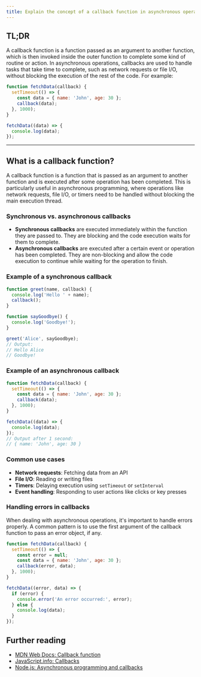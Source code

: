 ```yaml
---
title: Explain the concept of a callback function in asynchronous operations
---
```


## TL;DR

A callback function is a function passed as an argument to another function, which is then invoked inside the outer function to complete some kind of routine or action. In asynchronous operations, callbacks are used to handle tasks that take time to complete, such as network requests or file I/O, without blocking the execution of the rest of the code. For example:

```js
function fetchData(callback) {
  setTimeout(() => {
    const data = { name: 'John', age: 30 };
    callback(data);
  }, 1000);
}

fetchData((data) => {
  console.log(data);
});
```

---

## What is a callback function?

A callback function is a function that is passed as an argument to another function and is executed after some operation has been completed. This is particularly useful in asynchronous programming, where operations like network requests, file I/O, or timers need to be handled without blocking the main execution thread.

### Synchronous vs. asynchronous callbacks

- **Synchronous callbacks** are executed immediately within the function they are passed to. They are blocking and the code execution waits for them to complete.
- **Asynchronous callbacks** are executed after a certain event or operation has been completed. They are non-blocking and allow the code execution to continue while waiting for the operation to finish.

### Example of a synchronous callback

```js
function greet(name, callback) {
  console.log('Hello ' + name);
  callback();
}

function sayGoodbye() {
  console.log('Goodbye!');
}

greet('Alice', sayGoodbye);
// Output:
// Hello Alice
// Goodbye!
```

### Example of an asynchronous callback

```js
function fetchData(callback) {
  setTimeout(() => {
    const data = { name: 'John', age: 30 };
    callback(data);
  }, 1000);
}

fetchData((data) => {
  console.log(data);
});
// Output after 1 second:
// { name: 'John', age: 30 }
```

### Common use cases

- **Network requests**: Fetching data from an API
- **File I/O**: Reading or writing files
- **Timers**: Delaying execution using `setTimeout` or `setInterval`
- **Event handling**: Responding to user actions like clicks or key presses

### Handling errors in callbacks

When dealing with asynchronous operations, it's important to handle errors properly. A common pattern is to use the first argument of the callback function to pass an error object, if any.

```js
function fetchData(callback) {
  setTimeout(() => {
    const error = null;
    const data = { name: 'John', age: 30 };
    callback(error, data);
  }, 1000);
}

fetchData((error, data) => {
  if (error) {
    console.error('An error occurred:', error);
  } else {
    console.log(data);
  }
});
```

## Further reading

- [MDN Web Docs: Callback function](https://developer.mozilla.org/en-US/docs/Glossary/Callback_function)
- [JavaScript.info: Callbacks](https://javascript.info/callbacks)
- [Node.js: Asynchronous programming and callbacks](https://nodejs.org/en/knowledge/getting-started/control-flow/what-are-callbacks/)
